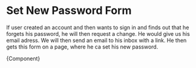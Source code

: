 
<Meta title="Modules/Forms" component={SetNewPasswordForm} />

# Set New Password Form

If user created an account and then wants to sign in and finds out that he forgets his password, he will then request a change. He would give us his email adress. We will then send an email to his inbox with a link. He then gets this form on a page, where he ca set his new password.


<Canvas>
  <Story name="Set New Password Form">{Component}</Story>
</Canvas>
